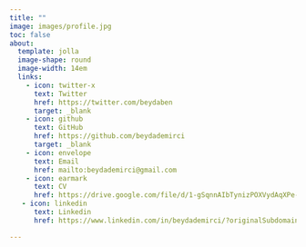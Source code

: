 ```yaml
---
title: ""
image: images/profile.jpg
toc: false
about:
  template: jolla
  image-shape: round
  image-width: 14em
  links:
    - icon: twitter-x
      text: Twitter
      href: https://twitter.com/beydaben
      target: _blank
    - icon: github
      text: GitHub
      href: https://github.com/beydademirci
      target: _blank
    - icon: envelope
      text: Email
      href: mailto:beydademirci@gmail.com
    - icon: earmark
      text: CV
      href: https://drive.google.com/file/d/1-gSqnnAIbTynizPOXVydAqXPe-ddQr-o/view?usp=sharing
   - icon: linkedin
      text: Linkedin
      href: https://www.linkedin.com/in/beydademirci/?originalSubdomain=tr

---
```

